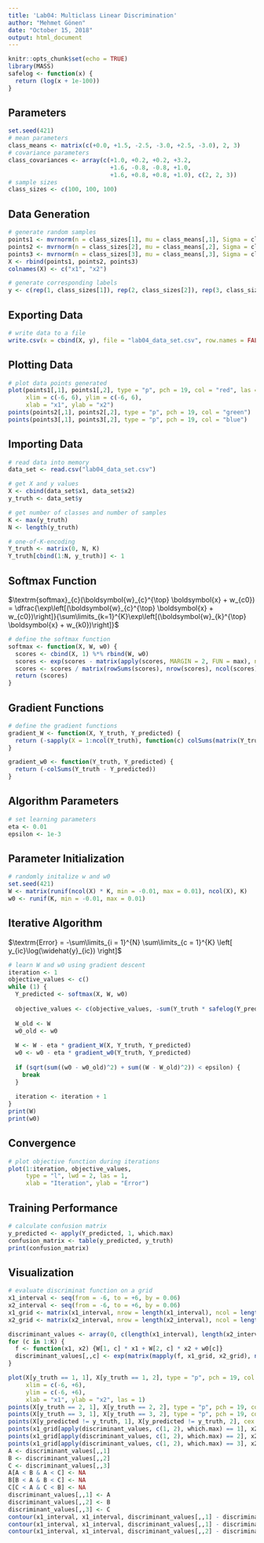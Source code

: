 ```yaml
---
title: 'Lab04: Multiclass Linear Discrimination'
author: "Mehmet Gönen"
date: "October 15, 2018"
output: html_document
---
```


```r
knitr::opts_chunk$set(echo = TRUE)
library(MASS)
safelog <- function(x) {
  return (log(x + 1e-100))
}
```

## Parameters
```r
set.seed(421)
# mean parameters
class_means <- matrix(c(+0.0, +1.5, -2.5, -3.0, +2.5, -3.0), 2, 3)
# covariance parameters
class_covariances <- array(c(+1.0, +0.2, +0.2, +3.2,
                             +1.6, -0.8, -0.8, +1.0,
                             +1.6, +0.8, +0.8, +1.0), c(2, 2, 3))
# sample sizes
class_sizes <- c(100, 100, 100)
```

## Data Generation
```r
# generate random samples
points1 <- mvrnorm(n = class_sizes[1], mu = class_means[,1], Sigma = class_covariances[,,1])
points2 <- mvrnorm(n = class_sizes[2], mu = class_means[,2], Sigma = class_covariances[,,2])
points3 <- mvrnorm(n = class_sizes[3], mu = class_means[,3], Sigma = class_covariances[,,3])
X <- rbind(points1, points2, points3)
colnames(X) <- c("x1", "x2")

# generate corresponding labels
y <- c(rep(1, class_sizes[1]), rep(2, class_sizes[2]), rep(3, class_sizes[3]))
```

## Exporting Data
```r
# write data to a file
write.csv(x = cbind(X, y), file = "lab04_data_set.csv", row.names = FALSE)
```

## Plotting Data
```r
# plot data points generated
plot(points1[,1], points1[,2], type = "p", pch = 19, col = "red", las = 1,
     xlim = c(-6, 6), ylim = c(-6, 6),
     xlab = "x1", ylab = "x2")
points(points2[,1], points2[,2], type = "p", pch = 19, col = "green")
points(points3[,1], points3[,2], type = "p", pch = 19, col = "blue")
```

## Importing Data
```r
# read data into memory
data_set <- read.csv("lab04_data_set.csv")

# get X and y values
X <- cbind(data_set$x1, data_set$x2)
y_truth <- data_set$y

# get number of classes and number of samples
K <- max(y_truth)
N <- length(y_truth)

# one-of-K-encoding
Y_truth <- matrix(0, N, K)
Y_truth[cbind(1:N, y_truth)] <- 1
```

## Softmax Function
$\textrm{softmax}_{c}(\boldsymbol{w}_{c}^{\top} \boldsymbol{x} + w_{c0}) = \dfrac{\exp\left[(\boldsymbol{w}_{c}^{\top} \boldsymbol{x} + w_{c0})\right]}{\sum\limits_{k=1}^{K}\exp\left[(\boldsymbol{w}_{k}^{\top} \boldsymbol{x} + w_{k0})\right]}$

```r
# define the softmax function
softmax <- function(X, W, w0) {
  scores <- cbind(X, 1) %*% rbind(W, w0)
  scores <- exp(scores - matrix(apply(scores, MARGIN = 2, FUN = max), nrow = nrow(scores), ncol = ncol(scores), byrow = FALSE))
  scores <- scores / matrix(rowSums(scores), nrow(scores), ncol(scores), byrow = FALSE)
  return (scores)
}
```

## Gradient Functions
\begin{align*}
\dfrac{\partial \textrm{Error}}{\partial \boldsymbol{w}_{c}} &= -\sum\limits_{i = 1}^{N} (y_{ic} - \widehat{y}_{ic})\boldsymbol{x}_{i} \\
\dfrac{\partial \textrm{Error}}{\partial w_{c0}} &= -\sum\limits_{i = 1}^{N} (y_{ic} - \widehat{y}_{ic}) 
\end{align*}

```r
# define the gradient functions
gradient_W <- function(X, Y_truth, Y_predicted) {
  return (-sapply(X = 1:ncol(Y_truth), function(c) colSums(matrix(Y_truth[,c] - Y_predicted[,c], nrow = nrow(X), ncol = ncol(X), byrow = FALSE) * X)))
}

gradient_w0 <- function(Y_truth, Y_predicted) {
  return (-colSums(Y_truth - Y_predicted))
}
```

## Algorithm Parameters
```r
# set learning parameters
eta <- 0.01
epsilon <- 1e-3
```

## Parameter Initialization
```r
# randomly initalize w and w0
set.seed(421)
W <- matrix(runif(ncol(X) * K, min = -0.01, max = 0.01), ncol(X), K)
w0 <- runif(K, min = -0.01, max = 0.01)
```

## Iterative Algorithm 
$\textrm{Error} = -\sum\limits_{i = 1}^{N} \sum\limits_{c = 1}^{K} \left[ y_{ic}\log(\widehat{y}_{ic}) \right]$
```r
# learn W and w0 using gradient descent
iteration <- 1
objective_values <- c()
while (1) {
  Y_predicted <- softmax(X, W, w0)
  
  objective_values <- c(objective_values, -sum(Y_truth * safelog(Y_predicted)))
  
  W_old <- W
  w0_old <- w0
  
  W <- W - eta * gradient_W(X, Y_truth, Y_predicted)
  w0 <- w0 - eta * gradient_w0(Y_truth, Y_predicted)
  
  if (sqrt(sum((w0 - w0_old)^2) + sum((W - W_old)^2)) < epsilon) {
    break
  }
  
  iteration <- iteration + 1
}
print(W)
print(w0)
```

## Convergence
```r
# plot objective function during iterations
plot(1:iteration, objective_values,
     type = "l", lwd = 2, las = 1,
     xlab = "Iteration", ylab = "Error")
```

## Training Performance
```r
# calculate confusion matrix
y_predicted <- apply(Y_predicted, 1, which.max)
confusion_matrix <- table(y_predicted, y_truth)
print(confusion_matrix)
```

## Visualization
```r
# evaluate discriminat function on a grid
x1_interval <- seq(from = -6, to = +6, by = 0.06)
x2_interval <- seq(from = -6, to = +6, by = 0.06)
x1_grid <- matrix(x1_interval, nrow = length(x1_interval), ncol = length(x1_interval), byrow = FALSE)
x2_grid <- matrix(x2_interval, nrow = length(x2_interval), ncol = length(x2_interval), byrow = TRUE)

discriminant_values <- array(0, c(length(x1_interval), length(x2_interval), K))
for (c in 1:K) {
  f <- function(x1, x2) {W[1, c] * x1 + W[2, c] * x2 + w0[c]}
  discriminant_values[,,c] <- exp(matrix(mapply(f, x1_grid, x2_grid), nrow(x2_grid), ncol(x2_grid)))
}

plot(X[y_truth == 1, 1], X[y_truth == 1, 2], type = "p", pch = 19, col = "red",
     xlim = c(-6, +6),
     ylim = c(-6, +6),
     xlab = "x1", ylab = "x2", las = 1)
points(X[y_truth == 2, 1], X[y_truth == 2, 2], type = "p", pch = 19, col = "green")
points(X[y_truth == 3, 1], X[y_truth == 3, 2], type = "p", pch = 19, col = "blue")
points(X[y_predicted != y_truth, 1], X[y_predicted != y_truth, 2], cex = 1.5, lwd = 2)
points(x1_grid[apply(discriminant_values, c(1, 2), which.max) == 1], x2_grid[apply(discriminant_values, c(1, 2), which.max) == 1], col = rgb(red = 1, green = 0, blue = 0, alpha = 0.05), pch = 16)
points(x1_grid[apply(discriminant_values, c(1, 2), which.max) == 2], x2_grid[apply(discriminant_values, c(1, 2), which.max) == 2], col = rgb(red = 0, green = 1, blue = 0, alpha = 0.05), pch = 16)
points(x1_grid[apply(discriminant_values, c(1, 2), which.max) == 3], x2_grid[apply(discriminant_values, c(1, 2), which.max) == 3], col = rgb(red = 0, green = 0, blue = 1, alpha = 0.05), pch = 16)
A <- discriminant_values[,,1]
B <- discriminant_values[,,2]
C <- discriminant_values[,,3]
A[A < B & A < C] <- NA
B[B < A & B < C] <- NA
C[C < A & C < B] <- NA
discriminant_values[,,1] <- A
discriminant_values[,,2] <- B
discriminant_values[,,3] <- C
contour(x1_interval, x1_interval, discriminant_values[,,1] - discriminant_values[,,2], levels = c(0), add = TRUE, lwd = 2, drawlabels = FALSE)
contour(x1_interval, x1_interval, discriminant_values[,,1] - discriminant_values[,,3], levels = c(0), add = TRUE, lwd = 2, drawlabels = FALSE)
contour(x1_interval, x1_interval, discriminant_values[,,2] - discriminant_values[,,3], levels = c(0), add = TRUE, lwd = 2, drawlabels = FALSE)
```